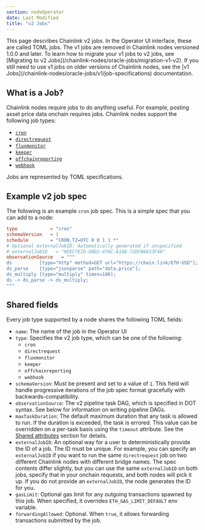 ```yaml
---
section: nodeOperator
date: Last Modified
title: "v2 Jobs"
---
```



<Aside type="note" title="Chainlink v2 jobs">
  This page describes Chainlink v2 jobs. In the Operator UI interface, these are called TOML jobs. The v1 jobs are
  removed in Chainlink nodes versioned 1.0.0 and later. To learn how to migrate your v1 jobs to v2 jobs, see [Migrating
  to v2 Jobs](/chainlink-nodes/oracle-jobs/migration-v1-v2). If you still need to use v1 jobs on older versions of
  Chainlink nodes, see the [v1 Jobs](/chainlink-nodes/oracle-jobs/v1/job-specifications) documentation.
</Aside>

## What is a Job?

Chainlink nodes require jobs to do anything useful. For example, posting asset price data onchain requires jobs. Chainlink nodes support the following job types:

- [`cron`](/chainlink-nodes/oracle-jobs/all-jobs/#solidity-cron-jobs)
- [`directrequest`](/chainlink-nodes/oracle-jobs/all-jobs/#direct-request-jobs)
- [`fluxmonitor`](/chainlink-nodes/oracle-jobs/all-jobs/#flux-monitor-jobs)
- [`keeper`](/chainlink-nodes/oracle-jobs/all-jobs/#keeper-jobs)
- [`offchainreporting`](/chainlink-nodes/oracle-jobs/all-jobs/#offchain-reporting-jobs)
- [`webhook`](/chainlink-nodes/oracle-jobs/all-jobs/#webhook-jobs)

Jobs are represented by TOML specifications.

## Example v2 job spec

The following is an example `cron` job spec. This is a simple spec that you can add to a node:

```toml
type            = "cron"
schemaVersion   = 1
schedule        = "CRON_TZ=UTC 0 0 1 1 *"
# Optional externalJobID: Automatically generated if unspecified
# externalJobID   = "0EEC7E1D-D0D2-476C-A1A8-72DFB6633F46"
observationSource   = """
ds          [type="http" method=GET url="https://chain.link/ETH-USD"];
ds_parse    [type="jsonparse" path="data,price"];
ds_multiply [type="multiply" times=100];
ds -> ds_parse -> ds_multiply;
"""
```

## Shared fields

Every job type supported by a node shares the following TOML fields:

- `name`: The name of the job in the Operator UI
- `type`: Specifies the v2 job type, which can be one of the following:
  - `cron`
  - `directrequest`
  - `fluxmonitor`
  - `keeper`
  - `offchainreporting`
  - `webhook`
- `schemaVersion`: Must be present and set to a value of `1`. This field will handle progressive iterations of the job spec format gracefully with backwards-compatibility.
- `observationSource`: The v2 pipeline task DAG, which is specified in DOT syntax. See below for information on writing pipeline DAGs.
- `maxTaskDuration`: The default maximum duration that any task is allowed to run. If the duration is exceeded, the task is errored. This value can be overridden on a per-task basis using the `timeout` attribute. See the [Shared attributes](/chainlink-nodes/oracle-jobs/tasks#shared-attributes) section for details.
- `externalJobID`: An optional way for a user to deterministically provide the ID of a job. The ID must be unique. For example, you can specify an `externalJobID` if you want to run the same `directrequest` job on two different Chainlink nodes with different bridge names. The spec contents differ slightly, but you can use the same `externalJobID` on both jobs, specify that in your onchain requests, and both nodes will pick it up. If you do not provide an `externalJobID`, the node generates the ID for you.
- `gasLimit`: Optional gas limit for any outgoing transactions spawned by this job. When specified, it overrides `ETH_GAS_LIMIT_DEFAULT` env variable.
- `forwardingAllowed`: Optional. When `true`, it allows forwarding transactions submitted by the job.
